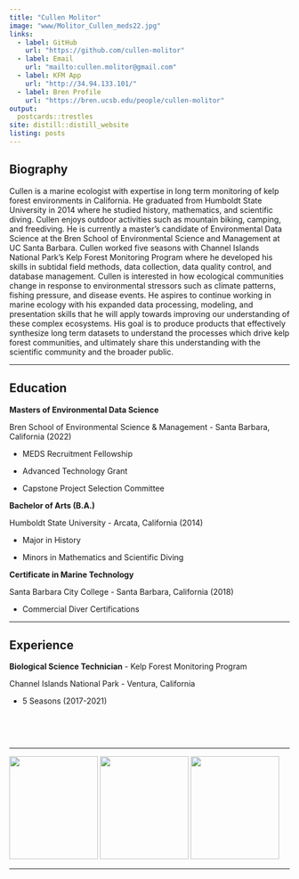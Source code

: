 ```yaml
---
title: "Cullen Molitor"
image: "www/Molitor_Cullen_meds22.jpg"
links:
  - label: GitHub
    url: "https://github.com/cullen-molitor"
  - label: Email
    url: "mailto:cullen.molitor@gmail.com"
  - label: KFM App
    url: "http://34.94.133.101/"
  - label: Bren Profile
    url: "https://bren.ucsb.edu/people/cullen-molitor"
output:
  postcards::trestles
site: distill::distill_website
listing: posts
---
```

## Biography

Cullen is a marine ecologist with expertise in long term monitoring of kelp forest environments in California. He graduated from Humboldt State University in 2014 where he studied history, mathematics, and scientific diving. Cullen enjoys outdoor activities such as mountain biking, camping, and freediving. He is currently a master’s candidate of Environmental Data Science at the Bren School of Environmental Science and Management at UC Santa Barbara. Cullen worked five seasons with Channel Islands National Park's Kelp Forest Monitoring Program where he developed his skills in subtidal field methods, data collection, data quality control, and database management. Cullen is interested in how ecological communities change in response to environmental stressors such as climate patterns, fishing pressure, and disease events. He aspires to continue working in marine ecology with his expanded data processing, modeling, and presentation skills that he will apply towards improving our understanding of these complex ecosystems. His goal is to produce products that effectively synthesize long term datasets to understand the processes which drive kelp forest communities, and ultimately share this understanding with the scientific community and the broader public.  

<hr>

## Education  

**Masters of Environmental Data Science**  

Bren School of Environmental Science & Management - Santa Barbara, California (2022)  

- MEDS Recruitment Fellowship  

- Advanced Technology Grant  

- Capstone Project Selection Committee  

**Bachelor of Arts (B.A.)**   

Humboldt State University - Arcata, California (2014)

- Major in History  

- Minors in Mathematics and Scientific Diving  

**Certificate in Marine Technology**  

Santa Barbara City College - Santa Barbara, California (2018) 

- Commercial Diver Certifications  

<hr>

## Experience

**Biological Science Technician** - Kelp Forest Monitoring Program

Channel Islands National Park - Ventura, California

- 5 Seasons (2017-2021)

<br>

<br>

<hr>

<img src="www/hex_ucsb_small.png" style="width:159px;height:185px;"/> <img src="www/hex_bren_small.png" style="width:159px;height:185px;"/> <img src="www/hex_meds_small.png"  style="width:159px;height:185px;"/>

<hr>
